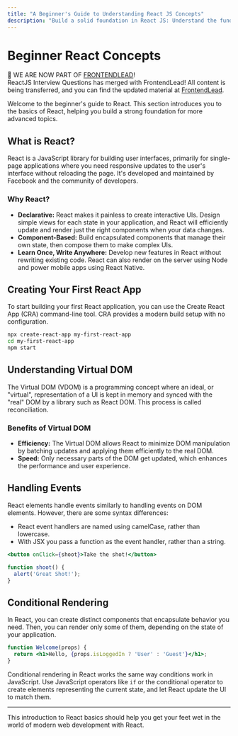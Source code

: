 ```yaml
---
title: "A Beginner's Guide to Understanding React JS Concepts"
description: "Build a solid foundation in React JS: Understand the fundamental concepts of React to develop new features without rewriting existing code."
---
```


# Beginner React Concepts


<Banner>
    <div style={{ fontWeight: 'bold', fontSize: '18px' }} >
        <FontAwesomeIcon style={{display: 'inline', marginRight: '10px'}} icon={faInfoCircle} width="24" /> <span>🎉  WE ARE NOW PART OF <a href="https://frontendlead.com?utm_source=reactjsinterview" style={{ color: '#006a96' }}>FRONTENDLEAD</a>!</span>
    </div>
    ReactJS Interview Questions has merged with FrontendLead! All content is being transferred, and you can find the updated material at <a href="https://frontendlead.com?utm_source=reactjsinterview">FrontendLead</a>.
</Banner>

Welcome to the beginner's guide to React. This section introduces you to the basics of React, helping you build a strong foundation for more advanced topics.

## What is React?

React is a JavaScript library for building user interfaces, primarily for single-page applications where you need responsive updates to the user's interface without reloading the page. It's developed and maintained by Facebook and the community of developers.

### Why React?
- **Declarative:** React makes it painless to create interactive UIs. Design simple views for each state in your application, and React will efficiently update and render just the right components when your data changes.
- **Component-Based:** Build encapsulated components that manage their own state, then compose them to make complex UIs.
- **Learn Once, Write Anywhere:** Develop new features in React without rewriting existing code. React can also render on the server using Node and power mobile apps using React Native.

## Creating Your First React App

To start building your first React application, you can use the Create React App (CRA) command-line tool. CRA provides a modern build setup with no configuration.

```bash
npx create-react-app my-first-react-app
cd my-first-react-app
npm start
```

## Understanding Virtual DOM

The Virtual DOM (VDOM) is a programming concept where an ideal, or "virtual", representation of a UI is kept in memory and synced with the "real" DOM by a library such as React DOM. This process is called reconciliation.

### Benefits of Virtual DOM
- **Efficiency:** The Virtual DOM allows React to minimize DOM manipulation by batching updates and applying them efficiently to the real DOM.
- **Speed:** Only necessary parts of the DOM get updated, which enhances the performance and user experience.

## Handling Events

React elements handle events similarly to handling events on DOM elements. However, there are some syntax differences:

- React event handlers are named using camelCase, rather than lowercase.
- With JSX you pass a function as the event handler, rather than a string.

```jsx
<button onClick={shoot}>Take the shot!</button>

function shoot() {
  alert('Great Shot!');
}
```

## Conditional Rendering

In React, you can create distinct components that encapsulate behavior you need. Then, you can render only some of them, depending on the state of your application.

```jsx
function Welcome(props) {
  return <h1>Hello, {props.isLoggedIn ? 'User' : 'Guest'}</h1>;
}
```

Conditional rendering in React works the same way conditions work in JavaScript. Use JavaScript operators like `if` or the conditional operator to create elements representing the current state, and let React update the UI to match them.

---
This introduction to React basics should help you get your feet wet in the world of modern web development with React.
